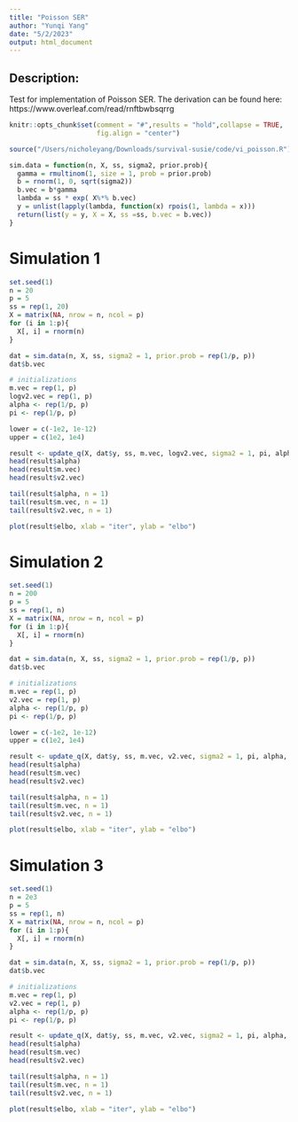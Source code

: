 ```yaml
---
title: "Poisson SER"
author: "Yunqi Yang"
date: "5/2/2023"
output: html_document
---
```


## Description:

Test for implementation of Poisson SER. The derivation can be found here: https://www.overleaf.com/read/rnftbwbsqrrg

```r
knitr::opts_chunk$set(comment = "#",results = "hold",collapse = TRUE,
                      fig.align = "center")
```


```r
source("/Users/nicholeyang/Downloads/survival-susie/code/vi_poisson.R")
```

```r
sim.data = function(n, X, ss, sigma2, prior.prob){
  gamma = rmultinom(1, size = 1, prob = prior.prob)
  b = rnorm(1, 0, sqrt(sigma2))
  b.vec = b*gamma
  lambda = ss * exp( X%*% b.vec)
  y = unlist(lapply(lambda, function(x) rpois(1, lambda = x)))
  return(list(y = y, X = X, ss =ss, b.vec = b.vec))
}
```

# Simulation 1
```r
set.seed(1)
n = 20
p = 5
ss = rep(1, 20)
X = matrix(NA, nrow = n, ncol = p)
for (i in 1:p){
  X[, i] = rnorm(n)
}

dat = sim.data(n, X, ss, sigma2 = 1, prior.prob = rep(1/p, p))
dat$b.vec
```

```r
# initializations 
m.vec = rep(1, p)
logv2.vec = rep(1, p)
alpha <- rep(1/p, p)
pi <- rep(1/p, p)

lower = c(-1e2, 1e-12)
upper = c(1e2, 1e4)

result <- update_q(X, dat$y, ss, m.vec, logv2.vec, sigma2 = 1, pi, alpha, maxiter = 20, tol)
head(result$alpha)
head(result$m.vec)
head(result$v2.vec)
```

```r
tail(result$alpha, n = 1)
tail(result$m.vec, n = 1)
tail(result$v2.vec, n = 1)
```


```r
plot(result$elbo, xlab = "iter", ylab = "elbo")
```


# Simulation 2
```r
set.seed(1)
n = 200
p = 5
ss = rep(1, n)
X = matrix(NA, nrow = n, ncol = p)
for (i in 1:p){
  X[, i] = rnorm(n)
}

dat = sim.data(n, X, ss, sigma2 = 1, prior.prob = rep(1/p, p))
dat$b.vec
```

```r
# initializations 
m.vec = rep(1, p)
v2.vec = rep(1, p)
alpha <- rep(1/p, p)
pi <- rep(1/p, p)

lower = c(-1e2, 1e-12)
upper = c(1e2, 1e4)

result <- update_q(X, dat$y, ss, m.vec, v2.vec, sigma2 = 1, pi, alpha, maxiter = 20, tol)
head(result$alpha)
head(result$m.vec)
head(result$v2.vec)
```



```r
tail(result$alpha, n = 1)
tail(result$m.vec, n = 1)
tail(result$v2.vec, n = 1)
```

```r
plot(result$elbo, xlab = "iter", ylab = "elbo")
```


# Simulation 3
```r
set.seed(1)
n = 2e3
p = 5
ss = rep(1, n)
X = matrix(NA, nrow = n, ncol = p)
for (i in 1:p){
  X[, i] = rnorm(n)
}

dat = sim.data(n, X, ss, sigma2 = 1, prior.prob = rep(1/p, p))
dat$b.vec
```

```r
# initializations 
m.vec = rep(1, p)
v2.vec = rep(1, p)
alpha <- rep(1/p, p)
pi <- rep(1/p, p)

result <- update_q(X, dat$y, ss, m.vec, v2.vec, sigma2 = 1, pi, alpha, maxiter = 50, tol)
head(result$alpha)
head(result$m.vec)
head(result$v2.vec)
```

```r
tail(result$alpha, n = 1)
tail(result$m.vec, n = 1)
tail(result$v2.vec, n = 1)
```

```r
plot(result$elbo, xlab = "iter", ylab = "elbo")
```

